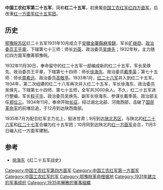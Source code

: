 '''中国工农红军第二十五军'''，简称'''红二十五军'''，初隶属[[中国工农红军|中国工农红军]][[红四方面军|红四方面军]]，后改隶[[红一方面军|红一方面军]][[红十五军团|红十五军团]]。

== 历史 ==
[[鄂豫皖苏区|鄂豫皖苏区]]红二十五军1931年10月成立于[[安徽|安徽]][[金寨縣|金寨縣]][[麻埠鎮|麻埠鎮]]，军长[[旷继勋|旷继勋]]、[[政治委员|政治委员]][[王平章|王平章]]，下辖第七十三师：师长[[刘英|刘英]]、政治委员[[吴焕先|吴焕先]]；1932年秋，主力随红四方面军撤离鄂豫皖。

1932年11月30日，奉命留守的红二十五军一部编成新的红二十五军，军长吴焕先、政治委员王平章，下辖第七十四师：师长[[徐海东|徐海东]]、政治委员[[戴季英|戴季英]]；第七十五师：师长[[周希远|周希远]]、政治委员[[高敬亭|高敬亭]]。1933年1月，[[红二十八军|红二十八军]]并入到红二十五军。1934年，第二次组建的红二十八军再次并入红二十五军，军长徐海东、政治委员吴焕先，下辖第七十四师、第七十五师，全军共3000余人。不久，红二十五军进行整编，军长[[程子华|程子华]]、政治委员吴焕先、副军长徐海东、参谋长戴季英、政治部主任[[郑位三|郑位三]]。1934年11月，奉命开始[[长征|长征]]，经过湖北北部、河南西部，击破了[[国民革命军|国民革命军]]的前堵后追，于12月到达陕西南部。

1935年7月为配合红军主力北上，挺进甘肃；9月到达[[陕北苏区|陕北苏区]]，与陕北的[[红二十六军|红二十六军]]和[[红二十七军|红二十七军]]合编为红十五军团；10月同到达陕北的[[红一方面军|红一方面军]]会合，11月3日编入红一方面军建制。

==参考 ==
*[[徐海东|徐海东]]《红二十五军战史》

{{中國工農紅軍}}
[[Category:中国工农红军第四方面军|Category:中国工农红军第四方面军]]
[[Category:中国工农红军第一方面军|Category:中国工农红军第一方面军]]
[[Category:中国工农红军的军|Category:中国工农红军的军]]
[[Category:鄂豫皖革命根据地|Category:鄂豫皖革命根据地]]
[[Category:1931年建立的军事组织|Category:1931年建立的军事组织]]
[[Category:1935年解散的軍事組織|Category:1935年解散的軍事組織]]